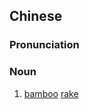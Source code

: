 ==Chinese==
{{zh-forms}}

===Pronunciation===
{{zh-pron
|m=pázi
|cat=n
}}

===Noun===
{{zh-noun|mw=把}}

# [[bamboo]] [[rake]]